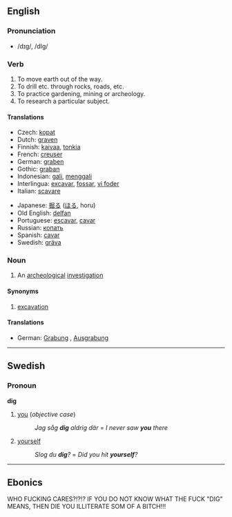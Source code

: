 ==English==

===Pronunciation===
*/dɪg/, /dIg/

===Verb===
{{irregverb|'''to dig'''|'''[[digs]]'''|'''[[dug]]'''|'''[[dug]]'''|'''[[digging]]'''}}

# To move earth out of the way.
# To drill etc. through rocks, roads, etc.
# To practice gardening, mining or archeology.
# To research a particular subject.

====Translations====
{{top}}
*Czech: [[kopat]]
*Dutch: [[graven]]
*Finnish: [[kaivaa]], [[tonkia]]
*French: [[creuser]]
*German: [[graben]]
*Gothic: [[graban]]
*Indonesian: [[gali]], [[gali|menggali]] 
*Interlingua: [[excavar]], [[fossar]], [[vi foder]]
*Italian: [[scavare]]
{{mid}}
*Japanese: [[掘る]] ([[ほる]], horu)
*Old English: [[delfan]]
*Portuguese: [[escavar]], [[cavar]]
*Russian: [[копать]]
*Spanish: [[cavar]]
*Swedish: [[gräva]]
{{bottom}}

===Noun===
{{en-noun|dig|digs}}

# An [[archeological]] [[investigation]]

====Synonyms====
#[[excavation]]

====Translations====
*German: [[Grabung]] {{f}}, [[Ausgrabung]] {{f}}

----

==Swedish==
===Pronoun===
'''dig'''
# [[you]] (''objective case'')
#:''Jag såg '''dig''' aldrig där'' = ''I never saw '''you''' there''
# [[yourself]]
#:''Slog du '''dig'''?'' = ''Did you hit '''yourself'''?''

----
==Ebonics==
WHO FUCKING CARES?!?!?  IF YOU DO NOT KNOW WHAT THE FUCK "DIG" MEANS, THEN DIE YOU ILLITERATE SOM OF A BITCH!!!